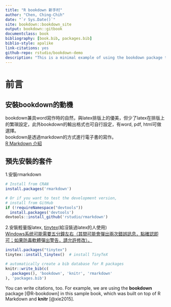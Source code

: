 ```yaml
--- 
title: "R bookdown 新手村"
author: "Chen, Ching-Chih"
date: "`r Sys.Date()`"
site: bookdown::bookdown_site
output: bookdown::gitbook
documentclass: book
bibliography: [book.bib, packages.bib]
biblio-style: apalike
link-citations: yes
github-repo: rstudio/bookdown-demo
description: "This is a minimal example of using the bookdown package to write a book. The output format for this example is bookdown::gitbook."
---
```


# 前言
## 安裝bookdown的動機
bookdown兼具word寫作時的自然，與latex排版上的優美，但少了latex在排版上的繁瑣設定，此外bookdown的輸出格式也可自行設定，有word, pdf, html可做選擇。   
bookdown是透過markdown的方式進行電子書的寫作。  
[R Markdown 介紹](https://bookdown.org/tpemartin/rmarkdown_intro/#markdown)  

## 預先安裝的套件
1.安裝rmarkdown  
```r
# Install from CRAN
install.packages('rmarkdown')

# Or if you want to test the development version,
# install from GitHub
if (!requireNamespace("devtools"))
  install.packages('devtools')
devtools::install_github('rstudio/rmarkdown')
```
2.安裝輕量版latex, [tinytex](https://yihui.name/tinytex/)(給沒裝過latex的人使用)  
[Windows系统可能需要五分鐘左右（其間可能會彈出兩次錯誤訊息，點確認即可；如果防毒軟體彈出警告，請允許修改）。](https://yihui.org/tinytex/cn/)
```r
install.packages("tinytex")
tinytex::install_tinytex()  # install TinyTeX
```




```r
# automatically create a bib database for R packages
knitr::write_bib(c(
  .packages(), 'bookdown', 'knitr', 'rmarkdown'
), 'packages.bib')
```


You can write citations, too. For example, we are using the **bookdown** package [@R-bookdown] in this sample book, which was built on top of R Markdown and **knitr** [@xie2015].
